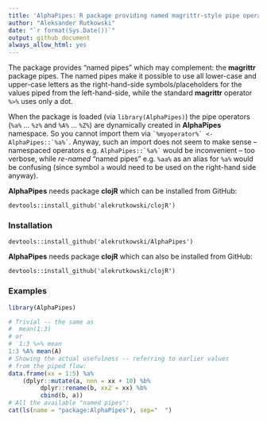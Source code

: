 ```yaml
---
title: 'AlphaPipes: R package providing named magrittr-style pipe operators'
author: "Aleksander Rutkowski"
date: "`r format(Sys.Date())`"
output: github_document
always_allow_html: yes
---
```


The package provides "named pipes" which may complement:
the **magrittr** package pipes. The named pipes make it possible
to use all lower-case and upper-case letters as the right-hand-side
symbols/placeholders for the values piped from the left-hand-side,
while the standard **magrittr** operator `%>%`
uses only a dot.

When the package is loaded (via `library(AlphaPipes)`)
the pipe operators (`%a%` ... `%z%` and `%A%` ... `%Z%`)
are dynamically created in **AlphaPipes** namespace.
So you cannot import them via `` `%myoperator%` <- AlphaPipes::`%a%` ``.
Anyway, such an import does not seem to make sense -- namespaced operators
e.g. ``AlphaPipes::`%a%` `` would be inconvenient -- too verbose,
while *re-named* "named pipes" e.g. `%aa%` as an alias for `%a%`
would be confusing
(since symbol `a` would need to be used on the right-hand side anyway).

**AlphaPipes** needs package **clojR** which can be installed from GitHub:

`devtools::install_github('alekrutkowski/clojR')`

### Installation

`devtools::install_github('alekrutkowski/AlphaPipes')`

**AlphaPipes** needs package **clojR** which can also be installed from GitHub:

`devtools::install_github('alekrutkowski/clojR')`

### Examples

```r
library(AlphaPipes)
```

```r
# Trivial -- the same as
#  mean(1:3)
# or
#  1:3 %>% mean
1:3 %A% mean(A)
# Showing the actual usefulness -- referring to earlier values
# from the piped flow:
data.frame(xx = 1:5) %a%
    (dplyr::mutate(a, nnn = xx + 10) %b%
         dplyr::rename(b, xx2 = xx) %b%
         cbind(b, a))
# All the available "named pipes":
cat(ls(name = "package:AlphaPipes"), sep="  ")
```
